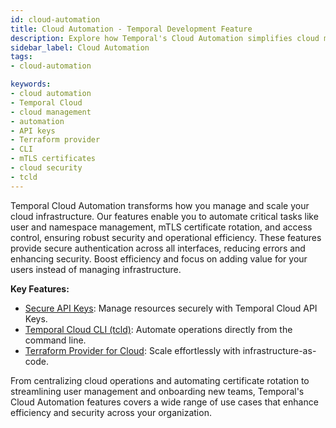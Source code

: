 ```yaml
---
id: cloud-automation
title: Cloud Automation - Temporal Development Feature
description: Explore how Temporal's Cloud Automation simplifies cloud management and enhances security through APIs, Terraform, and CLI.
sidebar_label: Cloud Automation
tags:
- cloud-automation

keywords:
- cloud automation
- Temporal Cloud
- cloud management
- automation
- API keys
- Terraform provider
- CLI
- mTLS certificates
- cloud security
- tcld
---
```



Temporal Cloud Automation transforms how you manage and scale your cloud infrastructure. 
Our features enable you to automate critical tasks like user and namespace management, mTLS certificate rotation, and access control, ensuring robust security and operational efficiency.
These features provide secure authentication across all interfaces, reducing errors and enhancing security. 
Boost efficiency and focus on adding value for your users instead of managing infrastructure.

**Key Features:**

- [Secure API Keys](https://docs.temporal.io/cloud/api-keys): Manage resources securely with Temporal Cloud API Keys.
- [Temporal Cloud CLI (tcld)](https://docs.temporal.io/cloud/tcld): Automate operations directly from the command line.
- [Terraform Provider for Cloud](https://docs.temporal.io/production-deployment/cloud/terraform-provider#prerequisites): Scale effortlessly with infrastructure-as-code.

<RelatedReadContainer>
  <RelatedReadItem path="https://docs.temporal.io/cloud/api-keys?_gl=1*185w07i*_gcl_au*MTg1MTAxMTEwNC4xNzEzOTcxMjYw*_ga*MTgwODU1MzQyNi4xNzA3NzA4ODIz*_ga_R90Q9SJD3D*MTcyMTI0MTAyNy41MjIuMS4xNzIxMjQ5NTYxLjAuMC4w" text="API Keys documentation" archetype="feature-guide" />
  <RelatedReadItem path="https://registry.terraform.io/providers/temporalio/temporalcloud/latest" text="Temporal Terraform Hashicorp Registry" archetype="feature-guide" />
  <RelatedReadItem path="https://docs.temporal.io/ops?_gl=1*1yf937l*_gcl_au*MTg1MTAxMTEwNC4xNzEzOTcxMjYw*_ga*MTgwODU1MzQyNi4xNzA3NzA4ODIz*_ga_R90Q9SJD3D*MTcyMTI0MTAyNy41MjIuMS4xNzIxMjQ5NTYxLjAuMC4w" text="Cloud Ops API documentation" archetype="feature-guide" />
  <RelatedReadItem path="https://github.com/temporalio/api-cloud/tree/main" text="GitHub Repository for Cloud Ops API" archetype="feature-guide" />
  <RelatedReadItem path="https://github.com/temporalio/terraform-provider-temporalcloud/tree/main" text="GitHub Repository for Terraform Provider" archetype="feature-guide" />
  <RelatedReadItem path="/cloud/api-keys" text="Temporal Cloud API Keys" archetype="feature-guide" />
  <RelatedReadItem path="/cloud/tcld" text="Temporal CLI" archetype="feature-guide" />
  <RelatedReadItem path="/production-deployment/cloud/terraform-provider" text="Terraform Provider for Cloud" archetype="feature-guide" />
</RelatedReadContainer>

From centralizing cloud operations and automating certificate rotation to streamlining user management and onboarding new teams, Temporal's Cloud Automation features covers a wide range of use cases that enhance efficiency and security across your organization.
